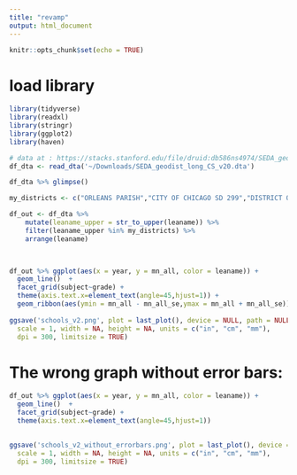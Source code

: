 ```yaml
---
title: "revamp"
output: html_document
---
```


```r
knitr::opts_chunk$set(echo = TRUE)
```

# load library

```r
library(tidyverse)
library(readxl)
library(stringr)
library(ggplot2)
library(haven)
```




```r
# data at : https://stacks.stanford.edu/file/druid:db586ns4974/SEDA_geodist_long_CS_v20.dta
df_dta <- read_dta('~/Downloads/SEDA_geodist_long_CS_v20.dta')
```

```r
df_dta %>% glimpse()
```



```r
my_districts <- c("ORLEANS PARISH","CITY OF CHICAGO SD 299","DISTRICT OF COLUMBIA PUBLIC SCHOOLS", "RECOVERY SCHOOL DISTRICT-LDE")

df_out <- df_dta %>%
    mutate(leaname_upper = str_to_upper(leaname)) %>%
    filter(leaname_upper %in% my_districts) %>%
    arrange(leaname)  

  
```


```r
df_out %>% ggplot(aes(x = year, y = mn_all, color = leaname)) +
  geom_line()  +
  facet_grid(subject~grade) +
  theme(axis.text.x=element_text(angle=45,hjust=1)) +
  geom_ribbon(aes(ymin = mn_all - mn_all_se,ymax = mn_all + mn_all_se)) 
  
ggsave('schools_v2.png', plot = last_plot(), device = NULL, path = NULL,
  scale = 1, width = NA, height = NA, units = c("in", "cm", "mm"),
  dpi = 300, limitsize = TRUE)
```

# The wrong graph without error bars:
```r
df_out %>% ggplot(aes(x = year, y = mn_all, color = leaname)) +
  geom_line()  +
  facet_grid(subject~grade) +
  theme(axis.text.x=element_text(angle=45,hjust=1)) 

  
ggsave('schools_v2_without_errorbars.png', plot = last_plot(), device = NULL, path = NULL,
  scale = 1, width = NA, height = NA, units = c("in", "cm", "mm"),
  dpi = 300, limitsize = TRUE)
```
